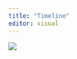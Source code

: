 ---
title: "Timeline"
editor: visual
---

![](https://raw.githubusercontent.com/burning-issues/burn_iss_comm-assets/83f844809a2ad806420c6b20304cf6bd6378d5af/wildfires_timeline.png){fig-alt="Timeline for the project from winter 2020 to summer 2023" fig-align="center"}